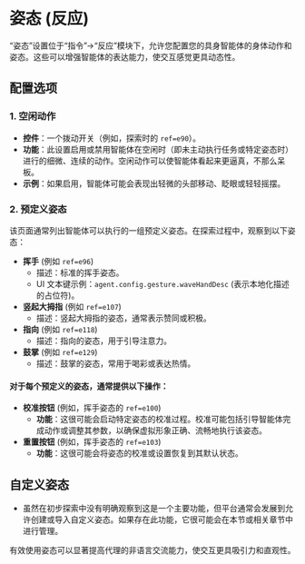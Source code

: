 # 姿态 (反应)

“姿态”设置位于“指令”->“反应”模块下，允许您配置您的具身智能体的身体动作和姿态。这些可以增强智能体的表达能力，使交互感觉更具动态性。

## 配置选项

### 1. 空闲动作

- **控件**：一个拨动开关（例如，探索时的 `ref=e90`）。
- **功能**：此设置启用或禁用智能体在空闲时（即未主动执行任务或特定姿态时）进行的细微、连续的动作。空闲动作可以使智能体看起来更逼真，不那么呆板。
- **示例**：如果启用，智能体可能会表现出轻微的头部移动、眨眼或轻轻摇摆。

### 2. 预定义姿态

该页面通常列出智能体可以执行的一组预定义姿态。在探索过程中，观察到以下姿态：

- **挥手** (例如 `ref=e96`)
  - 描述：标准的挥手姿态。
  - UI 文本键示例：`agent.config.gesture.waveHandDesc` (表示本地化描述的占位符)。
- **竖起大拇指** (例如 `ref=e107`)
  - 描述：竖起大拇指的姿态，通常表示赞同或积极。
- **指向** (例如 `ref=e118`)
  - 描述：指向的姿态，用于引导注意力。
- **鼓掌** (例如 `ref=e129`)
  - 描述：鼓掌的姿态，常用于喝彩或表达热情。

#### 对于每个预定义的姿态，通常提供以下操作：

- **校准按钮** (例如，挥手姿态的 `ref=e100`)
  - **功能**：这很可能会启动特定姿态的校准过程。校准可能包括引导智能体完成动作或调整其参数，以确保虚拟形象正确、流畅地执行该姿态。
- **重置按钮** (例如，挥手姿态的 `ref=e103`)
  - **功能**：这很可能会将姿态的校准或设置恢复到其默认状态。

## 自定义姿态

- 虽然在初步探索中没有明确观察到这是一个主要功能，但平台通常会发展到允许创建或导入自定义姿态。如果存在此功能，它很可能会在本节或相关章节中进行管理。

有效使用姿态可以显著提高代理的非语言交流能力，使交互更具吸引力和直观性。
